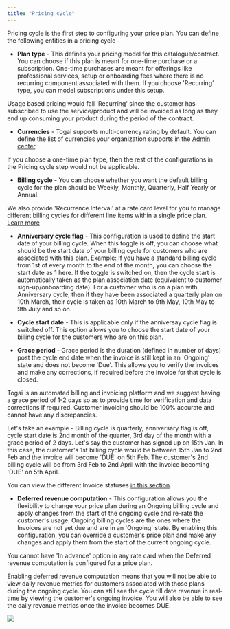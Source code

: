 ```yaml
---
title: "Pricing cycle"
---
```


Pricing cycle is the first step to configuring your price plan. You can define the following entities in a pricing cycle - 

* **Plan type** - This defines your pricing model for this catalogue/contract. You can choose if this plan is meant for one-time purchase or a subscription. One-time purchases are meant for offerings like professional services, setup or onboarding fees where there is no recurring component associated with them. If you choose 'Recurring' type, you can model subscriptions under this setup. 

<Check>Usage based pricing would fall 'Recurring' since the customer has subscribed to use the service/product and will be invoiced as long as they end up consuming your product during the period of the contract.</Check>

* **Currencies** - Togai supports multi-currency rating by default. You can define the list of currencies your organization supports in the [Admin center](/docs/admin-center).

<Note>If you choose a one-time plan type, then the rest of the configurations in the Pricing cycle step would not be applicable.</Note>

* **Billing cycle** - You can choose whether you want the default billing cycle for the plan should be Weekly, Monthly, Quarterly, Half Yearly or Annual.

<Tip>We also provide 'Recurrence Interval' at a rate card level for you to manage different billing cycles for different line items within a single price plan. [Learn more](/docs/rate-cards#rate-card-common-entities)</Tip>


* **Anniversary cycle flag** - This configuration is used to define the start date of your billing cycle. When this toggle is off, you can choose what should be the start date of your billing cycle for customers who are associated with this plan. Example: If you have a standard billing cycle from 1st of every month to the end of the month, you can choose the start date as 1 here. If the toggle is switched on, then the cycle start is automatically taken as the plan association date (equivalent to customer sign-up/onboarding date). For a customer who is on a plan with Anniversary cycle, then if they have been associated a quarterly plan on 10th March, their cycle is taken as 10th March to 9th May, 10th May to 9th July and so on.

* **Cycle start date** - This is applicable only if the anniversay cycle flag is switched off. This option allows you to choose the start date of your billing cycle for the customers who are on this plan.

* **Grace period** - Grace period is the duration (defined in number of days) post the cycle end date when the invoice is still kept in an 'Ongoing' state and does not become 'Due'. This allows you to verify the invoices and make any corrections, if required before the invoice for that cycle is closed.

<Note>Togai is an automated billing and invoicing platform and we suggest having a grace period of 1-2 days so as to provide time for verification and data corrections if required. Customer invoicing should be 100% accurate and cannot have any discrepancies.</Note>

<Tip>Let's take an example - Billing cycle is quarterly, anniversary flag is off, cycle start date is 2nd month of the quarter, 3rd day of the month with a grace period of 2 days. Let's say the customer has signed up on 15th Jan. In this case, the customer's 1st billing cycle would be between 15th Jan to 2nd Feb and the invoice will become 'DUE' on 5th Feb. The customer's 2nd billing cycle will be from 3rd Feb to 2nd April with the invoice becoming 'DUE' on 5th April.</Tip>

You can view the different Invoice statuses [in this section](/docs/invoices-overview).

* **Deferred revenue computation** - This configuration allows you the flexibility to change your price plan during an Ongoing billing cycle and apply changes from the start of the ongoing cycle and re-rate the customer's usage. Ongoing billing cycles are the ones where the Invoices are not yet due and are in an 'Ongoing' state. By enabling this configuration, you can override a customer's price plan and make any changes and apply them from the start of the current ongoing cycle.

<Note>You cannot have 'In advance' option in any rate card when the Deferred revenue computation is configured for a price plan.</Note>

<Warning>Enabling deferred revenue computation means that you will not be able to view daily revenue metrics for customers associated with those plans during the ongoing cycle. You can still see the cycle till date revenue in real-time by viewing the customer's ongoing invoice. You will also be able to see the daily revenue metrics once the invoice becomes DUE.</Warning>




<Frame caption="Pricing cycle screen">
  <img src="/docs/images/pricing-cycle.png" />
</Frame>